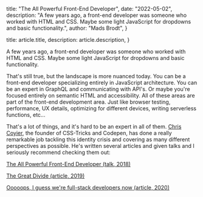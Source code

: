 
  title: "The All Powerful Front-End Developer",
  date: "2022-05-02",
  description:
    "A few years ago, a front-end developer was someone who worked with HTML and CSS. Maybe some light JavaScript for dropdowns and basic functionality.",
  author: "Mads Brodt",
}

  title: article.title,
  description: article.description,
}


A few years ago, a front-end developer was someone who worked with HTML and CSS. Maybe some light JavaScript for dropdowns and basic functionality.

That's still true, but the landscape is more nuanced today. You can be a front-end developer specializing entirely in JavaScript architecture. You can be an expert in GraphQL and communicating with API's. Or maybe you're focused entirely on semantic HTML and accessibility. All of these areas are part of the front-end development area. Just like browser testing, performance, UX details, optimizing for different devices, writing serverless functions, etc...

That's a lot of things, and it's hard to be an expert in all of them. [Chris Coyier](https://twitter.com/chriscoyier), the founder of CSS-Tricks and Codepen, has done a really remarkable job tackling this identity crisis and covering as many different perspectives as possible. He's written several articles and given talks and I seriously recommend checking them out:

​[The All Powerful Front-End Developer (talk, 2018)](https://css-tricks.com/the-all-powerful-front-end-developer/)​

​[The Great Divide (article, 2019)](https://css-tricks.com/the-great-divide/)​

​[Ooooops, I guess we're full-stack developers now (article, 2020)](https://css-tricks.com/ooooops-i-guess-were-full-stack-developers-now/)​

**​**
